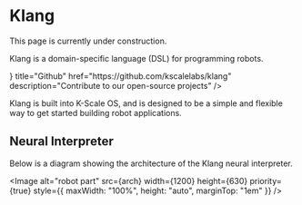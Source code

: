 
# Klang

<Callout type="warning" emoji="⚠️">
  This page is currently under construction.
</Callout>

Klang is a domain-specific language (DSL) for programming robots.

<Cards>
  <Cards.Card
    icon={<FaGithub />}
    title="Github"
    href="https://github.com/kscalelabs/klang"
    description="Contribute to our open-source projects"
  />
</Cards>

Klang is built into K-Scale OS, and is designed to be a simple and flexible way to get started building robot applications.

## Neural Interpreter

Below is a diagram showing the architecture of the Klang neural interpreter.

<Image
  alt="robot part"
  src={arch}
  width={1200}
  height={630}
  priority={true}
  style={{ maxWidth: "100%", height: "auto", marginTop: "1em" }}
/>
